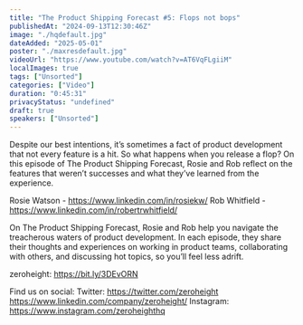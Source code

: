 ```yaml
---
title: "The Product Shipping Forecast #5: Flops not bops"
publishedAt: "2024-09-13T12:30:46Z"
image: "./hqdefault.jpg"
dateAdded: "2025-05-01"
poster: "./maxresdefault.jpg"
videoUrl: "https://www.youtube.com/watch?v=AT6VqFLgiiM"
localImages: true
tags: ["Unsorted"]
categories: ["Video"]
duration: "0:45:31"
privacyStatus: "undefined"
draft: true
speakers: ["Unsorted"]
---
```

Despite our best intentions, it’s sometimes a fact of product development that not every feature is a hit. So what happens when you release a flop? On this episode of The Product Shipping Forecast, Rosie and Rob reflect on the features that weren’t successes and what they’ve learned from the experience.

Rosie Watson - https://www.linkedin.com/in/rosiekw/
Rob Whitfield - https://www.linkedin.com/in/robertrwhitfield/

On The Product Shipping Forecast, Rosie and Rob help you navigate the treacherous waters of product development. In each episode, they share their thoughts and experiences on working in product teams, collaborating with others, and discussing hot topics, so you’ll feel less adrift.

zeroheight: https://bit.ly/3DEvORN

Find us on social:
Twitter: https://twitter.com/zeroheight
https://www.linkedin.com/company/zeroheight/
Instagram: https://www.instagram.com/zeroheighthq
